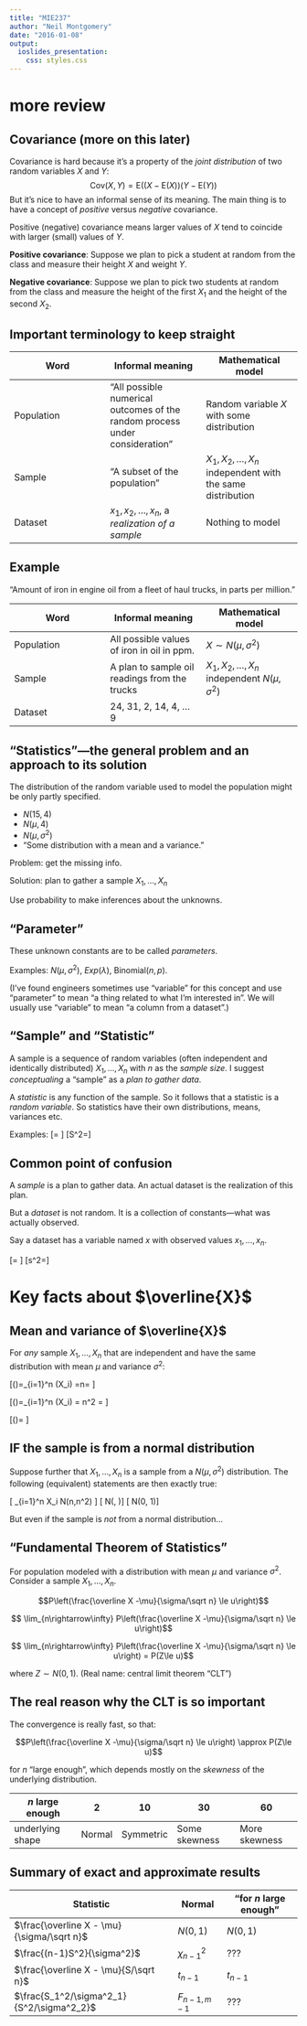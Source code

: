 ```yaml
---
title: "MIE237"
author: "Neil Montgomery"
date: "2016-01-08"
output: 
  ioslides_presentation: 
    css: styles.css
---
```

\newcommand{\Var}{\text{Var}}
\newcommand{\Cov}{\text{Cov}}
\newcommand{\E}{\text{E}}

# more review

## Covariance (more on this later)

Covariance is hard because it's a property of the *joint distribution* of two random variables $X$ and $Y$:
$$ \Cov(X,Y) = \E((X-\E(X))(Y-\E(Y)) $$
But it's nice to have an informal sense of its meaning. The main thing is to have a concept of *positive* versus *negative* covariance.

Positive (negative) covariance means larger values of $X$ tend to coincide with larger (small) values of $Y$. 

**Positive covariance**: Suppose we plan to pick a student at random from the class and measure their height $X$ and weight $Y$. 

**Negative covariance**: Suppose we plan to pick two students at random from the class and measure the height of the first $X_1$ and the height of the second $X_2$. 

## Important terminology to keep straight

Word | Informal meaning | Mathematical model
--|--|--
Population | "All possible numerical outcomes of the random process under consideration" | Random variable $X$ with some distribution
Sample | "A subset of the population" | $X_1, X_2, \ldots, X_n$ independent with the same distribution
Dataset | $x_1, x_2, \ldots, x_n,$ a *realization of a sample* | Nothing to model

## Example

"Amount of iron in engine oil from a fleet of haul trucks, in parts per million."

Word | Informal meaning | Mathematical model
--|--|--
Population | All possible values of iron in oil in ppm. | $X \sim N(\mu, \sigma^2)$
Sample | A plan to sample oil readings from the trucks | $X_1, X_2, \ldots, X_n$ independent $N(\mu, \sigma^2)$
Dataset | 24, 31, 2, 14, 4, $\ldots$ 9 | 

## "Statistics"---the general problem and an approach to its solution { .build }

The distribution of the random variable used to model the 
population might be only partly specified.

* $N(15, 4)$
* $N(\mu, 4)$
* $N(\mu, \sigma^2)$
* "Some distribution with a mean and a variance."

Problem: get the missing info.

Solution: plan to gather a sample $X_1, \ldots, X_n$

Use probability to make inferences about the unknowns. 

## "Parameter" 

These unknown constants are to be called *parameters*. 

Examples: $N(\mu, \sigma^2)$, $Exp(\lambda)$, Binomial$(n,p)$.

(I've found engineers sometimes use "variable" for this concept and use "parameter" to mean "a thing related to what I'm interested in". We will usually use "variable" to mean "a column from a dataset".)

## "Sample" and "Statistic"

A sample is a sequence of random variables (often independent and identically distributed) $X_1,\ldots,X_n$ with $n$ as the *sample size*. I suggest *conceptualing* a "sample" as a *plan to gather data*.

A *statistic* is any function of the sample. So it follows that a statistic is a *random variable*. So statistics have their own distributions, means, variances etc. 

Examples:
\[\overline{X}=\frac{\sum_{i=1}^n X_i}{n} \qquad\text{Sample average}\]
\[S^2=\frac{\sum_{i=1}^n \left(X_i-\overline{X}\right)^2}{n-1}\qquad\text{Sample variance}\]

## Common point of confusion

A *sample* is a plan to gather data. An actual dataset is the realization of this plan.

But a *dataset* is not random. It is a collection of constants---what was actually observed.

Say a dataset has a variable named $x$ with observed values $x_1,\ldots,x_n$.

\[\overline{x}=\frac{\sum_{i=1}^n x_i}{n} \qquad\text{(observed) sample average}\]
\[s^2=\frac{\sum_{i=1}^n \left(x_i-\overline{x}\right)^2}{n-1}\qquad\text{(observed) sample variance}\]

# Key facts about $\overline{X}$

## Mean and variance of $\overline{X}$

For *any* sample $X_1,\ldots,X_n$ that are independent
and have the same distribution with mean $\mu$ and variance $\sigma^2$:

\[\E\left(\overline{X}\right)=\frac{1}{n}\sum_{i=1}^n \E\left(X_i\right) =\frac{1}{n}n\mu = \mu \]

\[\Var\left(\overline{X}\right)=\frac{1}{n^2}\sum_{i=1}^n \Var\left(X_i\right) = \frac{1}{n^2}n\sigma^2 = \frac{\sigma^2}{n} \]

\[\text{SD}\left(\overline{X}\right)= \frac{\sigma}{\sqrt{n}} \]

## IF the sample is from a normal distribution

Suppose further that $X_1,\ldots,X_n$ is a sample from a $N(\mu,\sigma^2)$ distribution. The following (equivalent) statements are then exactly true:

\[ \sum_{i=1}^n X_i \sim N(n\mu,n\sigma^2) \]
\[\overline{X} \sim N\left(\mu, \frac{\sigma^2}{n}\right)\]
\[\frac{\overline{X}-\mu}{\sigma/\sqrt{n}} \sim N(0, 1)\]

But even if the sample is *not* from a normal distribution...

## "Fundamental Theorem of Statistics" { .build }

For \textit{any} population modeled with a distribution with mean $\mu$
and variance $\sigma^2$. Consider a sample $X_1,\ldots,X_n$.

$$P\left(\frac{\overline X -\mu}{\sigma/\sqrt n} 
\le u\right)$$

$$ \lim_{n\rightarrow\infty} P\left(\frac{\overline X -\mu}{\sigma/\sqrt n} \le u\right)$$

$$ \lim_{n\rightarrow\infty} P\left(\frac{\overline X -\mu}{\sigma/\sqrt n} \le u\right) = P(Z\le u)$$

where $Z \sim N(0,1)$. (Real name: central limit theorem "CLT")

## The real reason why the CLT is so important

The convergence is really fast, so that:

$$P\left(\frac{\overline X -\mu}{\sigma/\sqrt n} 
\le u\right) \approx P(Z\le u)$$

for $n$ "large enough", which depends mostly on the *skewness* of the underlying distribution.

$n$ large enough | 2 | 10 | 30 | 60
--|--|--|--|--
underlying shape | Normal | Symmetric | Some skewness | More skewness

## Summary of exact and approximate results

Statistic | Normal | "for $n$ large enough"
--|--|--
$\frac{\overline X - \mu}{\sigma/\sqrt n}$ | $N(0,1)$ | $N(0,1)$
$\frac{(n-1)S^2}{\sigma^2}$ | $\chi^2_{n-1}$ | ???
$\frac{\overline X - \mu}{S/\sqrt n}$ | $t_{n-1}$ | $t_{n-1}$
$\frac{S_1^2/\sigma^2_1}{S^2/\sigma^2_2}$ | $F_{n-1, m-1}$ | ???





